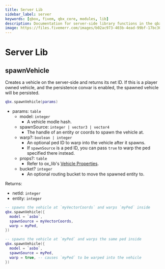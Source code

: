 ```yaml
---
title: Server Lib
sidebar_label: server
keywords: [qbox, fivem, qbx_core, modules, lib]
description: Documentation for server-side library functions in the qbx_core resource. These functions provide utilities for spawning vehicles, managing entities, and handling server-side operations within the Qbox framework.
image: https://files.fivemerr.com/images/b02ac973-403b-4ead-99bf-17bc307172d9.png
---
```


# Server Lib

## spawnVehicle

Creates a vehicle on the server-side and returns its net ID. If this is a player owned vehicle, and the persistence convar is enabled, the spawned vehicle will be persisted.

```lua
qbx.spawnVehicle(params)
```

- params: `table`
  - model: `integer`
    - A vehicle modle hash.
  - spawnSource: `integer | vector3 | vector4`
    - The handle of an entity or coords to spawn the vehicle at.
  - warp?: `boolean | integer`
    - An optional ped ID to warp into the vehicle after it spawns.
    - If `spawnSource` is a ped ID, you can pass `true` to warp the ped specified there instead.
  - props?: `table`
    - Refer to ox_lib's [Vehicle Properties](https://overextended.dev/ox_lib/Modules/VehicleProperties/Client#vehicle-properties).
  - bucket? `integer`
    - An optional routing bucket to move the spawned entity to.

Returns:

- netId: `integer`
- entity: `integer`

```lua
-- spawns the vehicle at `myVectorCoords` and warps `myPed` inside
qbx.spawnVehicle({
  model = `asbo`,
  spawnSource = myVectorCoords,
  warp = myPed,
})

-- spawns the vehicle at `myPed` and warps the same ped inside
qbx.spawnVehicle({
  model = `asbo`,
  spawnSource = myPed,
  warp = true, -- causes `myPed` to be warped into the vehicle
})
```